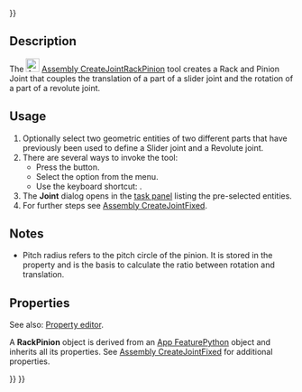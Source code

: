 <languages/>
<translate>

</translate>
{{UnfinishedDocu{{#translation:}}}}
<translate>

<!--T:2-->
{{Docnav
|[[Assembly_CreateJointAngle|CreateJointAngle]]
|[[Assembly_CreateJointScrew|CreateJointScrew]]
|[[Assembly_Workbench|Assembly]]
|IconL=Assembly_CreateJointAngle.svg
|IconR=Assembly_CreateJointScrew.svg
|IconC=Workbench_Assembly.svg
}}

<!--T:3-->
{{GuiCommand
|Name=Assembly CreateJointRackPinion
|MenuLocation=Assembly → Rack and Pinion Joint
|Workbenches=[[Assembly_Workbench|Assembly]]
|Shortcut={{KEY|Q}}
|Version=1.0
|SeeAlso=
}}

==Description== <!--T:4-->

<!--T:5-->
The [[Image:Assembly_CreateJointRackPinion.svg|24px]] [[Assembly_CreateJointRackPinion|Assembly CreateJointRackPinion]] tool creates a Rack and Pinion Joint that couples the translation of a part of a slider joint and the rotation of a part of a revolute joint.

==Usage== <!--T:6-->

<!--T:7-->
# Optionally select two geometric entities of two different parts that have previously been used to define a Slider joint and a Revolute joint.
# There are several ways to invoke the tool:
#* Press the {{Button|[[Image:Assembly_CreateJointRackPinion.svg|16px]] [[Assembly_CreateJointRackPinion|Rack and Pinion Joint]]}} button.
#* Select the {{MenuCommand|Assembly → [[Image:Assembly_CreateJointRackPinion.svg|16px]] Rack and Pinion Joint}} option from the menu.
#* Use the keyboard shortcut: {{KEY|Q}}.
# The '''Joint''' dialog opens in the [[Task_panel|task panel]] listing the pre-selected entities.
# For further steps see [[Assembly_CreateJointFixed#Usage|Assembly CreateJointFixed]].

==Notes== <!--T:8-->

<!--T:9-->
* Pitch radius refers to the pitch circle of the pinion. It is stored in the {{PropertyData|Distance}} property and is the basis to calculate the ratio between rotation and translation. 

==Properties== <!--T:10-->

<!--T:11-->
See also: [[Property_editor|Property editor]].

<!--T:12-->
A '''RackPinion''' object is derived from an [[App_FeaturePython|App FeaturePython]] object and inherits all its properties. See [[Assembly_CreateJointFixed#Properties|Assembly CreateJointFixed]] for additional properties.


<!--T:13-->
{{Docnav
|[[Assembly_CreateJointAngle|CreateJointAngle]]
|[[Assembly_CreateJointScrew|CreateJointScrew]]
|[[Assembly_Workbench|Assembly]]
|IconL=Assembly_CreateJointAngle.svg
|IconR=Assembly_CreateJointScrew.svg
|IconC=Workbench_Assembly.svg
}}

</translate>
{{Assembly_Tools_navi{{#translation:}}}}
{{Userdocnavi{{#translation:}}}}